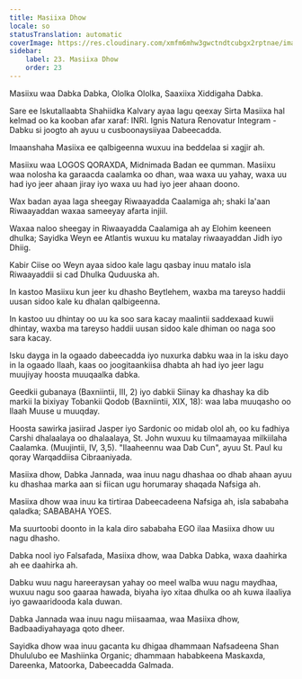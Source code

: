 ```yaml
---
title: Masiixa Dhow
locale: so
statusTranslation: automatic
coverImage: https://res.cloudinary.com/xmfm6mhw3gwctndtcubgx2rptnae/image/upload/v1741354419/small_cover_la_gran_rebelion_28716e29d2.webp
sidebar:
    label: 23. Masiixa Dhow
    order: 23
---
```

Masiixu waa Dabka Dabka, Ololka Ololka, Saaxiixa Xiddigaha Dabka.

Sare ee Iskutallaabta Shahiidka Kalvary ayaa lagu qeexay Sirta Masiixa hal kelmad oo ka kooban afar xaraf: INRI. Ignis Natura Renovatur Integram - Dabku si joogto ah ayuu u cusboonaysiiyaa Dabeecadda.

Imaanshaha Masiixa ee qalbigeenna wuxuu ina beddelaa si xagjir ah.

Masiixu waa LOGOS QORAXDA, Midnimada Badan ee qumman. Masiixu waa nolosha ka garaacda caalamka oo dhan, waa waxa uu yahay, waxa uu had iyo jeer ahaan jiray iyo waxa uu had iyo jeer ahaan doono.

Wax badan ayaa laga sheegay Riwaayadda Caalamiga ah; shaki la'aan Riwaayaddan waxaa sameeyay afarta injiil.

Waxaa naloo sheegay in Riwaayadda Caalamiga ah ay Elohim keeneen dhulka; Sayidka Weyn ee Atlantis wuxuu ku matalay riwaayaddan Jidh iyo Dhiig.

Kabir Ciise oo Weyn ayaa sidoo kale lagu qasbay inuu matalo isla Riwaayaddii si cad Dhulka Quduuska ah.

In kastoo Masiixu kun jeer ku dhasho Beytlehem, waxba ma tareyso haddii uusan sidoo kale ku dhalan qalbigeenna.

In kastoo uu dhintay oo uu ka soo sara kacay maalintii saddexaad kuwii dhintay, waxba ma tareyso haddii uusan sidoo kale dhiman oo naga soo sara kacay.

Isku dayga in la ogaado dabeecadda iyo nuxurka dabku waa in la isku dayo in la ogaado Ilaah, kaas oo joogitaankiisa dhabta ah had iyo jeer lagu muujiyay hoosta muuqaalka dabka.

Geedkii gubanaya (Baxniintii, III, 2) iyo dabkii Siinay ka dhashay ka dib markii la bixiyay Tobankii Qodob (Baxniintii, XIX, 18): waa laba muuqasho oo Ilaah Muuse u muuqday.

Hoosta sawirka jasiirad Jasper iyo Sardonic oo midab olol ah, oo ku fadhiya Carshi dhalaalaya oo dhalaalaya, St. John wuxuu ku tilmaamayaa milkiilaha Caalamka. (Muujintii, IV, 3,5). "Ilaaheennu waa Dab Cun", ayuu St. Paul ku qoray Warqaddiisa Cibraaniyada.

Masiixa dhow, Dabka Jannada, waa inuu nagu dhashaa oo dhab ahaan ayuu ku dhashaa marka aan si fiican ugu horumaray shaqada Nafsiga ah.

Masiixa dhow waa inuu ka tirtiraa Dabeecadeena Nafsiga ah, isla sababaha qaladka; SABABAHA YOES.

Ma suurtoobi doonto in la kala diro sababaha EGO ilaa Masiixa dhow uu nagu dhasho.

Dabka nool iyo Falsafada, Masiixa dhow, waa Dabka Dabka, waxa daahirka ah ee daahirka ah.

Dabku wuu nagu hareeraysan yahay oo meel walba wuu nagu maydhaa, wuxuu nagu soo gaaraa hawada, biyaha iyo xitaa dhulka oo ah kuwa ilaaliya iyo gawaaridooda kala duwan.

Dabka Jannada waa inuu nagu miisaamaa, waa Masiixa dhow, Badbaadiyahayaga qoto dheer.

Sayidka dhow waa inuu gacanta ku dhigaa dhammaan Nafsadeena Shan Dhululubo ee Mashiinka Organic; dhammaan hababkeena Maskaxda, Dareenka, Matoorka, Dabeecadda Galmada.

